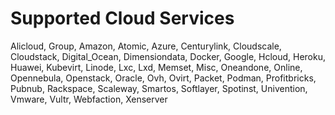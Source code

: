 # Supported Cloud Services

Alicloud, Group, Amazon, Atomic, Azure, Centurylink, Cloudscale, Cloudstack, Digital_Ocean, Dimensiondata, Docker, Google, Hcloud, Heroku, Huawei, Kubevirt, Linode, Lxc, Lxd, Memset, Misc, Oneandone, Online, Opennebula, Openstack, Oracle, Ovh, Ovirt, Packet, Podman, Profitbricks, Pubnub, Rackspace, Scaleway, Smartos, Softlayer, Spotinst, Univention, Vmware, Vultr, Webfaction, Xenserver
